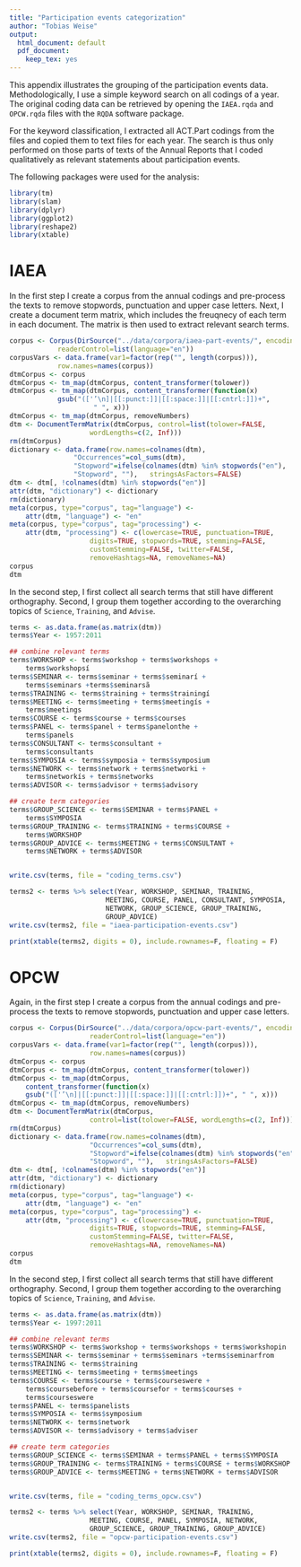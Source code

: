 ```yaml
---
title: "Participation events categorization"
author: "Tobias Weise"
output:
  html_document: default
  pdf_document:
    keep_tex: yes
---
```



This appendix illustrates the grouping of the participation events data. 
Methodologically, I use a simple keyword search on all codings of a year. 
The original coding data can be retrieved by opening the `IAEA.rqda` and 
`OPCW.rqda` files with the `RQDA` software package\footnote{HUANG, Ronggui.
(2014). RQDA: R-based Qualitative Data Analysis. R package version 0.2-7. 
URL http://rqda.r-forge.r-project.org/.}.

For the keyword classification, I extracted all ACT.Part codings from the
files and copied them to text files for each year. The search is thus only
performed on those parts of texts of the Annual Reports that I coded 
qualitatively as relevant statements about participation events.

The following packages were used for the analysis\footnote{
David B. Dahl (2014). xtable: Export tables to LaTeX or HTML. R package  version 1.7-4. http://CRAN.R-project.org/package=xtable.
Ingo Feinerer and Kurt Hornik (2014). tm: Text Mining Package. R package  version 0.6. http://CRAN.R-project.org/package=tm. 
Kurt Hornik, David Meyer and Christian Buchta (2014). slam: Sparse Lightweight Arrays and Matrices. R package version 0.1-32. http://CRAN.R-project.org/package=slam.
Hadley Wickham and Romain Francois (2014). dplyr: A Grammar of Data Manipulation. R package version 0.3.0.2. http://CRAN.R-project.org/package=dplyr.
Hadley Wickham (2009) ggplot2: elegant graphics for data analysis. Springer New York, 2009.
Hadley Wickham (2007). Reshaping Data with the reshape Package. Journal of Statistical Software, 21(12), 1-2.
}:
```r
library(tm)
library(slam)
library(dplyr)
library(ggplot2)
library(reshape2)
library(xtable)
```

# IAEA
In the first step I create a corpus from the annual codings and 
pre-process the texts to remove stopwords, punctuation and upper case
letters. Next, I create a document term matrix, which includes the
freuqnecy of each term in each document. The matrix is then used to 
extract relevant search terms.

```r
corpus <- Corpus(DirSource("../data/corpora/iaea-part-events/", encoding="UTF-8"),
			readerControl=list(language="en"))
corpusVars <- data.frame(var1=factor(rep("", length(corpus))), 
			row.names=names(corpus))
dtmCorpus <- corpus
dtmCorpus <- tm_map(dtmCorpus, content_transformer(tolower))
dtmCorpus <- tm_map(dtmCorpus, content_transformer(function(x) 
			gsub("(['’\n]|[[:punct:]]|[[:space:]]|[[:cntrl:]])+",
					 " ", x)))
dtmCorpus <- tm_map(dtmCorpus, removeNumbers)
dtm <- DocumentTermMatrix(dtmCorpus, control=list(tolower=FALSE, 
					wordLengths=c(2, Inf)))
rm(dtmCorpus)
dictionary <- data.frame(row.names=colnames(dtm), 
				"Occurrences"=col_sums(dtm),   
				"Stopword"=ifelse(colnames(dtm) %in% stopwords("en"), 
				"Stopword", ""),   stringsAsFactors=FALSE)
dtm <- dtm[, !colnames(dtm) %in% stopwords("en")]
attr(dtm, "dictionary") <- dictionary
rm(dictionary)
meta(corpus, type="corpus", tag="language") <- 
	attr(dtm, "language") <- "en"
meta(corpus, type="corpus", tag="processing") <- 
	attr(dtm, "processing") <- c(lowercase=TRUE, punctuation=TRUE, 
					digits=TRUE, stopwords=TRUE, stemming=FALSE, 
					customStemming=FALSE, twitter=FALSE, 
					removeHashtags=NA, removeNames=NA)
corpus
dtm
```


In the second step, I first collect all search terms that still have 
different orthography. Second, I group them together according to the
overarching topics of `Science`, `Training`, and `Advise`.

```r
terms <- as.data.frame(as.matrix(dtm)) 
terms$Year <- 1957:2011

## combine relevant terms
terms$WORKSHOP <- terms$workshop + terms$workshops + 
	terms$workshopsí
terms$SEMINAR <- terms$seminar + terms$seminarí + 
	terms$seminars +terms$seminarsã
terms$TRAINING <- terms$training + terms$trainingí
terms$MEETING <- terms$meeting + terms$meetingís + 
	terms$meetings
terms$COURSE <- terms$course + terms$courses 
terms$PANEL <- terms$panel + terms$panelonthe + 
	terms$panels
terms$CONSULTANT <- terms$consultant + 
	terms$consultants
terms$SYMPOSIA <- terms$symposia + terms$symposium
terms$NETWORK <- terms$network + terms$networki + 
	terms$networkís + terms$networks
terms$ADVISOR <- terms$advisor + terms$advisory

## create term categories
terms$GROUP_SCIENCE <- terms$SEMINAR + terms$PANEL + 
	terms$SYMPOSIA
terms$GROUP_TRAINING <- terms$TRAINING + terms$COURSE + 
	terms$WORKSHOP
terms$GROUP_ADVICE <- terms$MEETING + terms$CONSULTANT + 
	terms$NETWORK + terms$ADVISOR


write.csv(terms, file = "coding_terms.csv")

terms2 <- terms %>% select(Year, WORKSHOP, SEMINAR, TRAINING, 
						MEETING, COURSE, PANEL, CONSULTANT, SYMPOSIA, 
						NETWORK, GROUP_SCIENCE, GROUP_TRAINING, 
						GROUP_ADVICE)
write.csv(terms2, file = "iaea-participation-events.csv")
```

```r
print(xtable(terms2, digits = 0), include.rownames=F, floating = F)
```


# OPCW

Again, in the first step I create a corpus from the annual codings and 
pre-process the texts to remove stopwords, punctuation and upper case
letters.

```r
corpus <- Corpus(DirSource("../data/corpora/opcw-part-events/", encoding="UTF-8"), 
					readerControl=list(language="en"))
corpusVars <- data.frame(var1=factor(rep("", length(corpus))), 
					row.names=names(corpus))
dtmCorpus <- corpus
dtmCorpus <- tm_map(dtmCorpus, content_transformer(tolower))
dtmCorpus <- tm_map(dtmCorpus, 
	content_transformer(function(x) 
	gsub("(['’\n]|[[:punct:]]|[[:space:]]|[[:cntrl:]])+", " ", x)))
dtmCorpus <- tm_map(dtmCorpus, removeNumbers)
dtm <- DocumentTermMatrix(dtmCorpus, 
					control=list(tolower=FALSE, wordLengths=c(2, Inf)))
rm(dtmCorpus)
dictionary <- data.frame(row.names=colnames(dtm), 
					"Occurrences"=col_sums(dtm),   
					"Stopword"=ifelse(colnames(dtm) %in% stopwords("en"), 
					"Stopword", ""),   stringsAsFactors=FALSE)
dtm <- dtm[, !colnames(dtm) %in% stopwords("en")]
attr(dtm, "dictionary") <- dictionary
rm(dictionary)
meta(corpus, type="corpus", tag="language") <- 
	attr(dtm, "language") <- "en"
meta(corpus, type="corpus", tag="processing") <- 
	attr(dtm, "processing") <- c(lowercase=TRUE, punctuation=TRUE, 
					digits=TRUE, stopwords=TRUE, stemming=FALSE, 
					customStemming=FALSE, twitter=FALSE, 
					removeHashtags=NA, removeNames=NA)
corpus
dtm
```


In the second step, I first collect all search terms that still have 
different orthography. Second, I group them together according to the
overarching topics of `Science`, `Training`, and `Advise`.

```r
terms <- as.data.frame(as.matrix(dtm)) 
terms$Year <- 1997:2011

## combine relevant terms
terms$WORKSHOP <- terms$workshop + terms$workshops + terms$workshopin
terms$SEMINAR <- terms$seminar + terms$seminars +terms$seminarfrom
terms$TRAINING <- terms$training
terms$MEETING <- terms$meeting + terms$meetings
terms$COURSE <- terms$course + terms$courseswere + 
	terms$coursebefore + terms$coursefor + terms$courses + 
	terms$courseswere 
terms$PANEL <- terms$panelists
terms$SYMPOSIA <- terms$symposium
terms$NETWORK <- terms$network
terms$ADVISOR <- terms$advisory + terms$adviser

## create term categories
terms$GROUP_SCIENCE <- terms$SEMINAR + terms$PANEL + terms$SYMPOSIA
terms$GROUP_TRAINING <- terms$TRAINING + terms$COURSE + terms$WORKSHOP
terms$GROUP_ADVICE <- terms$MEETING + terms$NETWORK + terms$ADVISOR


write.csv(terms, file = "coding_terms_opcw.csv")

terms2 <- terms %>% select(Year, WORKSHOP, SEMINAR, TRAINING, 
				    MEETING, COURSE, PANEL, SYMPOSIA, NETWORK, 
				    GROUP_SCIENCE, GROUP_TRAINING, GROUP_ADVICE)
write.csv(terms2, file = "opcw-participation-events.csv")
```

```r
print(xtable(terms2, digits = 0), include.rownames=F, floating = F)
```
